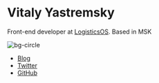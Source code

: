 

<Banner>

# Vitaly Yastremsky

Front-end developer at [LogisticsOS](https://logisticsos.com/).
Based in MSK

<HomeBg width={400}>

![bg-circle](/random-break-circle.svg)

</HomeBg>

- [Blog](/blog)
- [Twitter](https://twitter.com/Zvezdocheteg)
- [GitHub](https://github.com/ZvezdocheTag)

</Banner>
